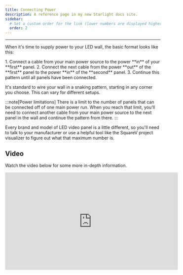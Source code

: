 ```yaml
---
title: Connecting Power
description: A reference page in my new Starlight docs site.
sidebar:
  # Set a custom order for the link (lower numbers are displayed higher up)
  order: 2
---
```



---
When it's time to supply power to your LED wall, the basic format looks like this:

<Steps>
1. Connect a cable from your main power source to the power **in** of your **first** panel.
2. Connect the next cable from the power **out** of the **first** panel to the power **in** of the **second** panel.
3. Continue this pattern until all panels have been connected.
</Steps>

It's standard to wire your wall in a snaking pattern, starting in any corner you choose. This can vary for different setups.

:::note[Power limitations]
There is a limit to the number of panels that can be connected off of one main power run. When you reach that limit, you'll need to connect another cable from your main power source to the next panel in the wall and continue the pattern from there.
:::

Every brand and model of LED video panel is a little different, so you'll need to talk to your manufacturer or use a helpful tool like the SquareV project visualizer to figure out what that maximum number is.

## Video
Watch the video below for some more in-depth information.

<iframe width="560" height="315" src="https://www.youtube-nocookie.com/embed/p-5BK_rZ2IM?si=3PF-6tlE-WCwEKmh" title="YouTube video player" frameborder="0" allow="accelerometer; autoplay; clipboard-write; encrypted-media; gyroscope; picture-in-picture; web-share" referrerpolicy="strict-origin-when-cross-origin" allowfullscreen></iframe>
